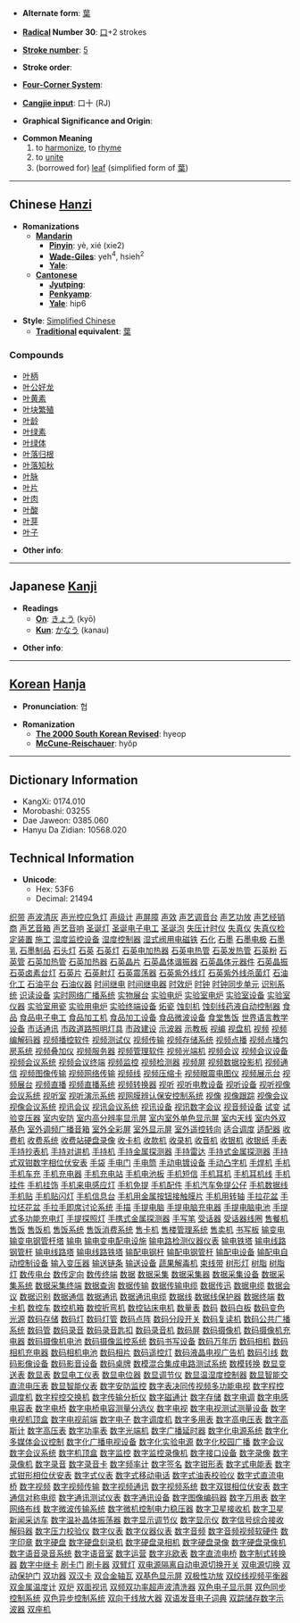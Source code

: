 * '''Alternate form''': [[葉]]

* '''[[Wiktionary:Chinese radical index| Radical]] Number 30''': [[Wiktionary:Chinese radical index 口|口]]+2 strokes

* '''[[Wiktionary:Chinese total strokes index|Stroke number]]''': [[Wiktionary:Chinese total strokes index 5|5]]

* '''Stroke order''': 

* '''[[Wiktionary:Chinese four corner index|Four-Corner System]]''': 

* '''[[Wiktionary:Chinese Cangjie index|Cangjie input]]''': 口十 (RJ)

* '''Graphical Significance and Origin''': 

* '''Common Meaning'''
*# to [[harmonize]], to [[rhyme]]
*# to [[unite]]
*# (borrowed for) [[leaf]] (simplified form of [[葉]])


----

== Chinese [[Hanzi]] ==

* '''Romanizations'''
** '''[[Mandarin]]'''
*** '''[[Pinyin]]''': yè, xié (xie2)
*** '''[[Wade-Giles]]''': yeh<sup>4</sup>, hsieh<sup>2</sup>
*** '''[[Yale]]''': 
** '''[[Cantonese]]'''
***'''[[Jyutping]]''':
***'''[[Penkyamp]]''': 
***'''[[Yale]]''': hip6

* '''Style''': [[Simplified Chinese]] 
** '''[[Traditional Chinese|Traditional]] equivalent''': [[葉]]

===Compounds===
*[[叶柄]]
*[[叶公好龙]]
*[[叶黄素]]
*[[叶块繁殖]]
*[[叶龄]]
*[[叶绿素]]
*[[叶绿体]]
*[[叶落归根]]
*[[叶落知秋]]
*[[叶脉]]
*[[叶片]]
*[[叶肉]]
*[[叶酸]]
*[[叶芽]]
*[[叶子]]

* '''Other info''': 

----

== Japanese [[Kanji]] ==

* '''Readings'''
** '''[[On]]''': [[きょう]] (kyō)
** '''[[Kun]]''': [[かなう]] (kanau)

* '''Other info''':  

----

== [[Korean]] [[Hanja]] ==

* '''Pronunciation''': 협

* '''Romanization'''
** '''[[The 2000 South Korean Revised Romanization|The 2000 South Korean Revised]]''': hyeop
** '''[[McCune-Reischauer]]''': hyŏp

----

== Dictionary Information ==

* KangXi: 0174.010
* Morobashi: 03255
* Dae Jaweon: 0385.060
* Hanyu Da Zidian: 10568.020

== Technical Information ==

* '''Unicode''':
** Hex: 53F6
** Decimal: 21494
[http://www.fj-zhanhong.com 织带]
[http://www.88118888.com/dzdg015/001.htm 声波清灰]
[http://www.88118888.com/dzdg015/002.htm 声光控应急灯]
[http://www.88118888.com/dzdg015/003.htm 声级计]
[http://www.88118888.com/dzdg015/004.htm 声屏障]
[http://www.88118888.com/dzdg015/005.htm 声效]
[http://www.88118888.com/dzdg015/006.htm 声艺调音台]
[http://www.88118888.com/dzdg015/007.htm 声艺功放]
[http://www.88118888.com/dzdg015/008.htm 声艺经销商]
[http://www.88118888.com/dzdg015/009.htm 声艺音箱]
[http://www.88118888.com/dzdg015/010.htm 声艺音响]
[http://www.88118888.com/dzdg015/011.htm 圣诞灯]
[http://www.88118888.com/dzdg015/012.htm 圣诞电子电工]
[http://www.88118888.com/dzdg015/013.htm 圣诞泡]
[http://www.88118888.com/dzdg015/014.htm 失压计时仪]
[http://www.88118888.com/dzdg015/015.htm 失真仪]
[http://www.88118888.com/dzdg015/016.htm 失真仪检定装置]
[http://www.88118888.com/dzdg015/017.htm 施工]
[http://www.88118888.com/dzdg015/018.htm 湿度监控设备]
[http://www.88118888.com/dzdg015/019.htm 湿度控制器]
[http://www.88118888.com/dzdg015/020.htm 湿式阀用电磁铁]
[http://www.88118888.com/dzdg015/021.htm 石化]
[http://www.88118888.com/dzdg015/022.htm 石墨]
[http://www.88118888.com/dzdg015/023.htm 石墨电极]
[http://www.88118888.com/dzdg015/024.htm 石墨乳]
[http://www.88118888.com/dzdg015/025.htm 石墨制品]
[http://www.88118888.com/dzdg015/026.htm 石头灯]
[http://www.88118888.com/dzdg015/027.htm 石英]
[http://www.88118888.com/dzdg015/028.htm 石英灯]
[http://www.88118888.com/dzdg015/029.htm 石英电加热器]
[http://www.88118888.com/dzdg015/030.htm 石英电热管]
[http://www.88118888.com/dzdg015/031.htm 石英发热管]
[http://www.88118888.com/dzdg015/032.htm 石英粉]
[http://www.88118888.com/dzdg015/033.htm 石英管]
[http://www.88118888.com/dzdg015/034.htm 石英加热管]
[http://www.88118888.com/dzdg015/035.htm 石英加热器]
[http://www.88118888.com/dzdg015/036.htm 石英晶片]
[http://www.88118888.com/dzdg015/037.htm 石英晶体谐振器]
[http://www.88118888.com/dzdg015/038.htm 石英晶体元器件]
[http://www.88118888.com/dzdg015/039.htm 石英晶振]
[http://www.88118888.com/dzdg015/040.htm 石英卤素台灯]
[http://www.88118888.com/dzdg015/041.htm 石英片]
[http://www.88118888.com/dzdg015/042.htm 石英射灯]
[http://www.88118888.com/dzdg015/043.htm 石英震荡器]
[http://www.88118888.com/dzdg015/044.htm 石英紫外线灯]
[http://www.88118888.com/dzdg015/045.htm 石英紫外线杀菌灯]
[http://www.88118888.com/dzdg015/046.htm 石油化工]
[http://www.88118888.com/dzdg015/047.htm 石油平台]
[http://www.88118888.com/dzdg015/048.htm 石油仪器]
[http://www.88118888.com/dzdg015/049.htm 时间继电]
[http://www.88118888.com/dzdg015/050.htm 时间继电器]
[http://www.88118888.com/dzdg015/051.htm 时效炉]
[http://www.88118888.com/dzdg015/052.htm 时钟]
[http://www.88118888.com/dzdg015/053.htm 时钟同步单元]
[http://www.88118888.com/dzdg015/054.htm 识别系统]
[http://www.88118888.com/dzdg015/055.htm 识读设备]
[http://www.88118888.com/dzdg015/056.htm 实时网络广播系统]
[http://www.88118888.com/dzdg015/057.htm 实物展台]
[http://www.88118888.com/dzdg015/058.htm 实验电炉]
[http://www.88118888.com/dzdg015/059.htm 实验室电炉]
[http://www.88118888.com/dzdg015/060.htm 实验室设备]
[http://www.88118888.com/dzdg015/061.htm 实验室仪器]
[http://www.88118888.com/dzdg015/062.htm 实验室用瓷]
[http://www.88118888.com/dzdg015/063.htm 实验用电炉]
[http://www.88118888.com/dzdg015/064.htm 实验终端设备]
[http://www.88118888.com/dzdg015/065.htm 炻瓷]
[http://www.88118888.com/dzdg015/066.htm 蚀刻机]
[http://www.88118888.com/dzdg015/067.htm 蚀刻线药液自动控制器]
[http://www.88118888.com/dzdg015/068.htm 食品]
[http://www.88118888.com/dzdg015/069.htm 食品电子电工]
[http://www.88118888.com/dzdg015/070.htm 食品加工机]
[http://www.88118888.com/dzdg015/071.htm 食品加工设备]
[http://www.88118888.com/dzdg015/072.htm 食品微波设备]
[http://www.88118888.com/dzdg015/073.htm 食堂售饭]
[http://www.88118888.com/dzdg015/074.htm 世界语言教学设备]
[http://www.88118888.com/dzdg015/075.htm 市话通讯]
[http://www.88118888.com/dzdg015/076.htm 市政道路照明灯具]
[http://www.88118888.com/dzdg015/077.htm 市政建设]
[http://www.88118888.com/dzdg015/078.htm 示波器]
[http://www.88118888.com/dzdg015/079.htm 示教板]
[http://www.88118888.com/dzdg015/080.htm 视编]
[http://www.88118888.com/dzdg015/081.htm 视盘机]
[http://www.88118888.com/dzdg015/082.htm 视频]
[http://www.88118888.com/dzdg015/083.htm 视频编解码器]
[http://www.88118888.com/dzdg015/084.htm 视频播控软件]
[http://www.88118888.com/dzdg015/085.htm 视频测试仪]
[http://www.88118888.com/dzdg015/086.htm 视频传输]
[http://www.88118888.com/dzdg015/087.htm 视频存储系统]
[http://www.88118888.com/dzdg015/088.htm 视频点播]
[http://www.88118888.com/dzdg015/089.htm 视频点播包房系统]
[http://www.88118888.com/dzdg015/090.htm 视频叠加仪]
[http://www.88118888.com/dzdg015/091.htm 视频服务器]
[http://www.88118888.com/dzdg015/092.htm 视频管理软件]
[http://www.88118888.com/dzdg015/093.htm 视频光端机]
[http://www.88118888.com/dzdg015/094.htm 视频会议]
[http://www.88118888.com/dzdg015/095.htm 视频会议设备]
[http://www.88118888.com/dzdg015/096.htm 视频会议系统]
[http://www.88118888.com/dzdg015/097.htm 视频会议终端]
[http://www.88118888.com/dzdg015/098.htm 视频监控]
[http://www.88118888.com/dzdg015/099.htm 视频检测器]
[http://www.88118888.com/dzdg015/100.htm 视频屏]
[http://www.88118888.com/dzdg015/101.htm 视频数据投影机]
[http://www.88118888.com/dzdg015/102.htm 视频通信]
[http://www.88118888.com/dzdg015/103.htm 视频图像传输]
[http://www.88118888.com/dzdg015/104.htm 视频网络传输]
[http://www.88118888.com/dzdg015/105.htm 视频线]
[http://www.88118888.com/dzdg015/106.htm 视频压缩卡]
[http://www.88118888.com/dzdg015/107.htm 视频眼震电图仪]
[http://www.88118888.com/dzdg015/108.htm 视频展示台]
[http://www.88118888.com/dzdg015/109.htm 视频展台]
[http://www.88118888.com/dzdg015/110.htm 视频直播]
[http://www.88118888.com/dzdg015/111.htm 视频直播系统]
[http://www.88118888.com/dzdg015/112.htm 视频转换器]
[http://www.88118888.com/dzdg015/113.htm 视听]
[http://www.88118888.com/dzdg015/114.htm 视听电教设备]
[http://www.88118888.com/dzdg015/115.htm 视听设备]
[http://www.88118888.com/dzdg015/116.htm 视听视像会议系统]
[http://www.88118888.com/dzdg015/117.htm 视听室]
[http://www.88118888.com/dzdg015/118.htm 视听演示系统]
[http://www.88118888.com/dzdg015/119.htm 视网膜辨认保安控制系统]
[http://www.88118888.com/dzdg015/120.htm 视像]
[http://www.88118888.com/dzdg015/121.htm 视像跟踪]
[http://www.88118888.com/dzdg015/122.htm 视像会议]
[http://www.88118888.com/dzdg015/123.htm 视像会议系统]
[http://www.88118888.com/dzdg015/124.htm 视讯会议]
[http://www.88118888.com/dzdg015/125.htm 视讯会议系统]
[http://www.88118888.com/dzdg015/126.htm 视讯设备]
[http://www.88118888.com/dzdg015/127.htm 视讯数字会议]
[http://www.88118888.com/dzdg015/128.htm 视音频设备]
[http://www.88118888.com/dzdg015/129.htm 试变]
[http://www.88118888.com/dzdg015/130.htm 试验变压器]
[http://www.88118888.com/dzdg015/131.htm 室内安防]
[http://www.88118888.com/dzdg015/132.htm 室内高分辨率显示屏]
[http://www.88118888.com/dzdg015/133.htm 室内室外单色显示屏]
[http://www.88118888.com/dzdg015/134.htm 室内天线]
[http://www.88118888.com/dzdg015/135.htm 室内外双基色]
[http://www.88118888.com/dzdg015/136.htm 室外调频广播音箱]
[http://www.88118888.com/dzdg015/137.htm 室外全彩屏]
[http://www.88118888.com/dzdg015/138.htm 室外显示屏]
[http://www.88118888.com/dzdg015/139.htm 室外遥控转向]
[http://www.88118888.com/dzdg015/140.htm 适合调度]
[http://www.88118888.com/dzdg015/141.htm 适配器]
[http://www.88118888.com/dzdg015/142.htm 收费机]
[http://www.88118888.com/dzdg015/143.htm 收费系统]
[http://www.88118888.com/dzdg015/144.htm 收费站硬盘录像]
[http://www.88118888.com/dzdg015/145.htm 收卡机]
[http://www.88118888.com/dzdg015/146.htm 收款机]
[http://www.88118888.com/dzdg015/147.htm 收录机]
[http://www.88118888.com/dzdg015/148.htm 收音机]
[http://www.88118888.com/dzdg015/149.htm 收银机]
[http://www.88118888.com/dzdg015/150.htm 收银纸]
[http://www.88118888.com/dzdg015/151.htm 手表]
[http://www.88118888.com/dzdg015/152.htm 手持抄表机]
[http://www.88118888.com/dzdg015/153.htm 手持对讲机]
[http://www.88118888.com/dzdg015/154.htm 手持机]
[http://www.88118888.com/dzdg015/155.htm 手持金属探测器]
[http://www.88118888.com/dzdg015/156.htm 手持雷达]
[http://www.88118888.com/dzdg015/157.htm 手持式金属探测器]
[http://www.88118888.com/dzdg015/158.htm 手持式双钳数字相位伏安表]
[http://www.88118888.com/dzdg015/159.htm 手袋]
[http://www.88118888.com/dzdg015/160.htm 手电门]
[http://www.88118888.com/dzdg015/161.htm 手电筒]
[http://www.88118888.com/dzdg015/162.htm 手动电镀设备]
[http://www.88118888.com/dzdg015/163.htm 手动凸字机]
[http://www.88118888.com/dzdg015/164.htm 手焊机]
[http://www.88118888.com/dzdg015/165.htm 手机]
[http://www.88118888.com/dzdg015/166.htm 手机车充]
[http://www.88118888.com/dzdg015/167.htm 手机充电器]
[http://www.88118888.com/dzdg015/168.htm 手机充电站]
[http://www.88118888.com/dzdg015/169.htm 手机电池板]
[http://www.88118888.com/dzdg015/170.htm 手机短信]
[http://www.88118888.com/dzdg015/171.htm 手机耳机]
[http://www.88118888.com/dzdg015/172.htm 手机耳机线]
[http://www.88118888.com/dzdg015/173.htm 手机挂件]
[http://www.88118888.com/dzdg015/174.htm 手机挂饰]
[http://www.88118888.com/dzdg015/175.htm 手机来电感应灯]
[http://www.88118888.com/dzdg015/176.htm 手机免提]
[http://www.88118888.com/dzdg015/177.htm 手机配件]
[http://www.88118888.com/dzdg015/178.htm 手机汽车免提公仔]
[http://www.88118888.com/dzdg015/179.htm 手机数据线]
[http://www.88118888.com/dzdg015/180.htm 手机贴]
[http://www.88118888.com/dzdg015/181.htm 手机贴闪灯]
[http://www.88118888.com/dzdg015/182.htm 手机信息台]
[http://www.88118888.com/dzdg015/183.htm 手机用金属按钮接触膜片]
[http://www.88118888.com/dzdg015/184.htm 手机用转轴]
[http://www.88118888.com/dzdg015/185.htm 手拉花盆]
[http://www.88118888.com/dzdg015/186.htm 手拉坯花盆]
[http://www.88118888.com/dzdg015/187.htm 手拉手即席讨论系统]
[http://www.88118888.com/dzdg015/188.htm 手描]
[http://www.88118888.com/dzdg015/189.htm 手提电脑]
[http://www.88118888.com/dzdg015/190.htm 手提电脑充电器]
[http://www.88118888.com/dzdg015/191.htm 手提电脑电池]
[http://www.88118888.com/dzdg015/192.htm 手提式多功能充电灯]
[http://www.88118888.com/dzdg015/193.htm 手提探照灯]
[http://www.88118888.com/dzdg015/194.htm 手携式金属探测器]
[http://www.88118888.com/dzdg015/195.htm 手写笔]
[http://www.88118888.com/dzdg015/196.htm 受话器]
[http://www.88118888.com/dzdg015/197.htm 受话器线圈]
[http://www.88118888.com/dzdg015/198.htm 售餐机]
[http://www.88118888.com/dzdg015/199.htm 售饭]
[http://www.88118888.com/dzdg015/200.htm 售饭机]
[http://www.88118888.com/dzdg015/201.htm 售饭系统]
[http://www.88118888.com/dzdg015/202.htm 售饭消费系统]
[http://www.88118888.com/dzdg015/203.htm 售卡机]
[http://www.88118888.com/dzdg015/204.htm 售楼管理系统]
[http://www.88118888.com/dzdg015/205.htm 售卖机]
[http://www.88118888.com/dzdg015/206.htm 书写板]
[http://www.88118888.com/dzdg015/207.htm 输变电]
[http://www.88118888.com/dzdg015/208.htm 输变电钢管杆塔]
[http://www.88118888.com/dzdg015/209.htm 输电]
[http://www.88118888.com/dzdg015/210.htm 输电变电配电设施]
[http://www.88118888.com/dzdg015/211.htm 输电路检测仪器仪表]
[http://www.88118888.com/dzdg015/212.htm 输电铁塔]
[http://www.88118888.com/dzdg015/213.htm 输电线路钢管杆]
[http://www.88118888.com/dzdg015/214.htm 输电线路塔]
[http://www.88118888.com/dzdg015/215.htm 输电线路铁塔]
[http://www.88118888.com/dzdg015/216.htm 输配电钢杆]
[http://www.88118888.com/dzdg015/217.htm 输配电钢管杆]
[http://www.88118888.com/dzdg015/218.htm 输配电设备]
[http://www.88118888.com/dzdg015/219.htm 输配电自动控制设备]
[http://www.88118888.com/dzdg015/220.htm 输入变压器]
[http://www.88118888.com/dzdg015/221.htm 输送链条]
[http://www.88118888.com/dzdg015/222.htm 输送设备]
[http://www.88118888.com/dzdg015/223.htm 蔬果解毒机]
[http://www.88118888.com/dzdg015/224.htm 束线带]
[http://www.88118888.com/dzdg015/225.htm 树形灯]
[http://www.88118888.com/dzdg015/226.htm 树脂]
[http://www.88118888.com/dzdg015/227.htm 树脂灯]
[http://www.88118888.com/dzdg015/228.htm 数传电台]
[http://www.88118888.com/dzdg015/229.htm 数传定向]
[http://www.88118888.com/dzdg015/230.htm 数传终端]
[http://www.88118888.com/dzdg015/231.htm 数据]
[http://www.88118888.com/dzdg015/232.htm 数据采集]
[http://www.88118888.com/dzdg015/233.htm 数据采集器]
[http://www.88118888.com/dzdg015/234.htm 数据采集设备]
[http://www.88118888.com/dzdg015/235.htm 数据采集系统]
[http://www.88118888.com/dzdg015/236.htm 数据采集终端]
[http://www.88118888.com/dzdg015/237.htm 数据查询]
[http://www.88118888.com/dzdg015/238.htm 数据传输]
[http://www.88118888.com/dzdg015/239.htm 数据传输电缆]
[http://www.88118888.com/dzdg015/240.htm 数据传迅]
[http://www.88118888.com/dzdg015/241.htm 数据电缆]
[http://www.88118888.com/dzdg015/242.htm 数据会议]
[http://www.88118888.com/dzdg015/243.htm 数据识别]
[http://www.88118888.com/dzdg015/244.htm 数据通信]
[http://www.88118888.com/dzdg015/245.htm 数据通讯]
[http://www.88118888.com/dzdg015/246.htm 数据通讯电缆]
[http://www.88118888.com/dzdg015/247.htm 数据线]
[http://www.88118888.com/dzdg015/248.htm 数据线保护器]
[http://www.88118888.com/dzdg015/249.htm 数据终端]
[http://www.88118888.com/dzdg015/250.htm 数卡机]
[http://www.88118888.com/dzdg015/251.htm 数控车]
[http://www.88118888.com/dzdg015/252.htm 数控机箱]
[http://www.88118888.com/dzdg015/253.htm 数控折弯机]
[http://www.88118888.com/dzdg015/254.htm 数控钻床电机]
[http://www.88118888.com/dzdg015/255.htm 数量表]
[http://www.88118888.com/dzdg015/256.htm 数码]
[http://www.88118888.com/dzdg015/257.htm 数码白板]
[http://www.88118888.com/dzdg015/258.htm 数码变色光源]
[http://www.88118888.com/dzdg015/259.htm 数码存储]
[http://www.88118888.com/dzdg015/260.htm 数码灯]
[http://www.88118888.com/dzdg015/261.htm 数码灯管]
[http://www.88118888.com/dzdg015/262.htm 数码点阵]
[http://www.88118888.com/dzdg015/263.htm 数码分段开关]
[http://www.88118888.com/dzdg015/264.htm 数码复读机]
[http://www.88118888.com/dzdg015/265.htm 数码公共广播系统]
[http://www.88118888.com/dzdg015/266.htm 数码管]
[http://www.88118888.com/dzdg015/267.htm 数码录音]
[http://www.88118888.com/dzdg015/268.htm 数码录音匙扣]
[http://www.88118888.com/dzdg015/269.htm 数码录音机]
[http://www.88118888.com/dzdg015/270.htm 数码屏]
[http://www.88118888.com/dzdg015/271.htm 数码摄像机]
[http://www.88118888.com/dzdg015/272.htm 数码摄像机充电器]
[http://www.88118888.com/dzdg015/273.htm 数码摄像机电池]
[http://www.88118888.com/dzdg015/274.htm 数码摄像监控系统]
[http://www.88118888.com/dzdg015/275.htm 数码书写设备]
[http://www.88118888.com/dzdg015/276.htm 数码万年历]
[http://www.88118888.com/dzdg015/277.htm 数码相机]
[http://www.88118888.com/dzdg015/278.htm 数码相机充电器]
[http://www.88118888.com/dzdg015/279.htm 数码相机电池]
[http://www.88118888.com/dzdg015/280.htm 数码相片]
[http://www.88118888.com/dzdg015/281.htm 数码遥控灯]
[http://www.88118888.com/dzdg015/282.htm 数码液晶电视广告机]
[http://www.88118888.com/dzdg015/283.htm 数码引线]
[http://www.88118888.com/dzdg015/284.htm 数码影像设备]
[http://www.88118888.com/dzdg015/285.htm 数码影音设备]
[http://www.88118888.com/dzdg015/286.htm 数码桌牌]
[http://www.88118888.com/dzdg015/287.htm 数模混合集成电路测试系统]
[http://www.88118888.com/dzdg015/288.htm 数模转换]
[http://www.88118888.com/dzdg015/289.htm 数显变送表]
[http://www.88118888.com/dzdg015/290.htm 数显表]
[http://www.88118888.com/dzdg015/291.htm 数显电工仪表]
[http://www.88118888.com/dzdg015/292.htm 数显电位器]
[http://www.88118888.com/dzdg015/293.htm 数显调节仪]
[http://www.88118888.com/dzdg015/294.htm 数显温湿度控制器]
[http://www.88118888.com/dzdg015/295.htm 数显智能交直流电压表]
[http://www.88118888.com/dzdg015/296.htm 数显智能仪表]
[http://www.88118888.com/dzdg015/297.htm 数字安防监控]
[http://www.88118888.com/dzdg015/298.htm 数字表决同传视频多功能电视]
[http://www.88118888.com/dzdg015/299.htm 数字程控调度机]
[http://www.88118888.com/dzdg015/300.htm 数字程控交换机]
[http://www.88118888.com/dzdg015/301.htm 数字传输分析仪]
[http://www.88118888.com/dzdg015/302.htm 数字磁通计]
[http://www.88118888.com/dzdg015/303.htm 数字存储]
[http://www.88118888.com/dzdg015/304.htm 数字电调]
[http://www.88118888.com/dzdg015/305.htm 数字电感电容表]
[http://www.88118888.com/dzdg015/306.htm 数字电桥]
[http://www.88118888.com/dzdg015/307.htm 数字电桥电容测量分选仪]
[http://www.88118888.com/dzdg015/308.htm 数字电视]
[http://www.88118888.com/dzdg015/309.htm 数字电视测试测量设备]
[http://www.88118888.com/dzdg015/310.htm 数字电视机顶盒]
[http://www.88118888.com/dzdg015/311.htm 数字电视前端]
[http://www.88118888.com/dzdg015/312.htm 数字电子]
[http://www.88118888.com/dzdg015/313.htm 数字调度机]
[http://www.88118888.com/dzdg015/314.htm 数字多用表]
[http://www.88118888.com/dzdg015/315.htm 数字高电压表]
[http://www.88118888.com/dzdg015/316.htm 数字高斯计]
[http://www.88118888.com/dzdg015/317.htm 数字高压表]
[http://www.88118888.com/dzdg015/318.htm 数字功率表]
[http://www.88118888.com/dzdg015/319.htm 数字光端机]
[http://www.88118888.com/dzdg015/320.htm 数字广播延时器]
[http://www.88118888.com/dzdg015/321.htm 数字化电源系统]
[http://www.88118888.com/dzdg015/322.htm 数字化多媒体会议控制]
[http://www.88118888.com/dzdg015/323.htm 数字化广播电视设备]
[http://www.88118888.com/dzdg015/324.htm 数字化实验电源]
[http://www.88118888.com/dzdg015/325.htm 数字化校园广播]
[http://www.88118888.com/dzdg015/326.htm 数字会议]
[http://www.88118888.com/dzdg015/327.htm 数字会议系统]
[http://www.88118888.com/dzdg015/328.htm 数字机顶盒]
[http://www.88118888.com/dzdg015/329.htm 数字监控]
[http://www.88118888.com/dzdg015/330.htm 数字监控录像机]
[http://www.88118888.com/dzdg015/331.htm 数字接口设备]
[http://www.88118888.com/dzdg015/332.htm 数字录像]
[http://www.88118888.com/dzdg015/333.htm 数字录像机]
[http://www.88118888.com/dzdg015/334.htm 数字录音]
[http://www.88118888.com/dzdg015/335.htm 数字录音卡]
[http://www.88118888.com/dzdg015/336.htm 数字频率计]
[http://www.88118888.com/dzdg015/337.htm 数字签名]
[http://www.88118888.com/dzdg015/338.htm 数字钳形表]
[http://www.88118888.com/dzdg015/339.htm 数字式电能表]
[http://www.88118888.com/dzdg015/340.htm 数字式钳形相位伏安表]
[http://www.88118888.com/dzdg015/341.htm 数字式仪表]
[http://www.88118888.com/dzdg015/342.htm 数字式移动电话]
[http://www.88118888.com/dzdg015/343.htm 数字式油表校验仪]
[http://www.88118888.com/dzdg015/344.htm 数字式直流电桥]
[http://www.88118888.com/dzdg015/345.htm 数字视频]
[http://www.88118888.com/dzdg015/346.htm 数字视频传输]
[http://www.88118888.com/dzdg015/347.htm 数字视频通讯]
[http://www.88118888.com/dzdg015/348.htm 数字视频系统]
[http://www.88118888.com/dzdg015/349.htm 数字双钳相位伏安表]
[http://www.88118888.com/dzdg015/350.htm 数字通信对称电缆]
[http://www.88118888.com/dzdg015/351.htm 数字通讯测试仪表]
[http://www.88118888.com/dzdg015/352.htm 数字通讯设备]
[http://www.88118888.com/dzdg015/353.htm 数字图像编码器]
[http://www.88118888.com/dzdg015/354.htm 数字万用表]
[http://www.88118888.com/dzdg015/355.htm 数字网络布线]
[http://www.88118888.com/dzdg015/356.htm 数字微波传输系统]
[http://www.88118888.com/dzdg015/357.htm 数字微机控制电力稳压器]
[http://www.88118888.com/dzdg015/358.htm 数字卫星接收机]
[http://www.88118888.com/dzdg015/359.htm 数字卫星新闻采访车]
[http://www.88118888.com/dzdg015/360.htm 数字温补晶体振荡器]
[http://www.88118888.com/dzdg015/361.htm 数字显示调节仪]
[http://www.88118888.com/dzdg015/362.htm 数字显示仪]
[http://www.88118888.com/dzdg015/363.htm 数字信号综合接收解码器]
[http://www.88118888.com/dzdg015/364.htm 数字压力校验仪]
[http://www.88118888.com/dzdg015/365.htm 数字仪表]
[http://www.88118888.com/dzdg015/366.htm 数字仪器仪表]
[http://www.88118888.com/dzdg015/367.htm 数字音频]
[http://www.88118888.com/dzdg015/368.htm 数字音频视频软硬件]
[http://www.88118888.com/dzdg015/369.htm 数字印章]
[http://www.88118888.com/dzdg015/370.htm 数字硬盘]
[http://www.88118888.com/dzdg015/371.htm 数字硬盘刻录机]
[http://www.88118888.com/dzdg015/372.htm 数字硬盘录相机]
[http://www.88118888.com/dzdg015/373.htm 数字硬盘录像]
[http://www.88118888.com/dzdg015/374.htm 数字硬盘录像机]
[http://www.88118888.com/dzdg015/375.htm 数字语音录音系统]
[http://www.88118888.com/dzdg015/376.htm 数字语音室]
[http://www.88118888.com/dzdg015/377.htm 数字运营]
[http://www.88118888.com/dzdg015/378.htm 数字兆欧表]
[http://www.88118888.com/dzdg015/379.htm 数字直流电桥]
[http://www.88118888.com/dzdg015/380.htm 数字制式转换器]
[http://www.88118888.com/dzdg015/381.htm 数字中继卡]
[http://www.88118888.com/dzdg015/382.htm 刷卡门]
[http://www.88118888.com/dzdg015/383.htm 刷卡器]
[http://www.88118888.com/dzdg015/384.htm 双臂灯]
[http://www.88118888.com/dzdg015/385.htm 双电源隔离自动电源切换开关]
[http://www.88118888.com/dzdg015/386.htm 双电源切换]
[http://www.88118888.com/dzdg015/387.htm 双动保护门]
[http://www.88118888.com/dzdg015/388.htm 双功器]
[http://www.88118888.com/dzdg015/389.htm 双汉卡]
[http://www.88118888.com/dzdg015/390.htm 双合金轴瓦]
[http://www.88118888.com/dzdg015/391.htm 双基色显示屏]
[http://www.88118888.com/dzdg015/392.htm 双极性功放]
[http://www.88118888.com/dzdg015/393.htm 双绞线视频平衡器]
[http://www.88118888.com/dzdg015/394.htm 双金属温度计]
[http://www.88118888.com/dzdg015/395.htm 双炉]
[http://www.88118888.com/dzdg015/396.htm 双面视讯]
[http://www.88118888.com/dzdg015/397.htm 双频双功率超声波清洗器]
[http://www.88118888.com/dzdg015/398.htm 双色电子显示屏]
[http://www.88118888.com/dzdg015/399.htm 双色同步控制系统]
[http://www.88118888.com/dzdg015/400.htm 双色异步控制系统]
[http://www.88118888.com/dzdg015/401.htm 双向干线放大器]
[http://www.88118888.com/dzdg015/402.htm 双语发音电子词典]
[http://www.88118888.com/dzdg015/403.htm 双踪储存数字示波器]
[http://www.88118888.com/dzdg015/404.htm 双座机]